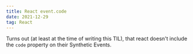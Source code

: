 ```yaml
---
title: React event.code
date: 2021-12-29
tag: React
---
```


Turns out (at least at the time of writing this TIL), that react doesn't include
the `code` property on their Synthetic Events.
